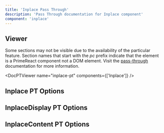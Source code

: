 ```yaml
---
title: 'Inplace Pass Through'
description: 'Pass Through documentation for Inplace component'
component: 'inplace'
---
```


## Viewer

Some sections may not be visible due to the availability of the particular feature. Section names that start with the _pc_ prefix indicate that the element is a PrimeReact component not a DOM element. Visit the [pass-through](https://primevue.org/passthrough/#pcprefix) documentation for more information.

<DocPTViewer name="inplace-pt" components={['Inplace']} />

## Inplace PT Options

<DocTable name="Inplace" category="pt" />

## InplaceDisplay PT Options

<DocTable name="InplaceDisplay" category="pt" />

## InplaceContent PT Options

<DocTable name="InplaceContent" category="pt" />
